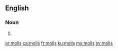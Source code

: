 ==English==

===Noun===
{{head|en|plural}}

# {{plural of|moll|lang=en|nocat=1}}

[[ar:molls]]
[[ca:molls]]
[[fr:molls]]
[[ku:molls]]
[[my:molls]]
[[sv:molls]]